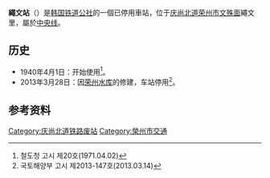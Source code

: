 {{朝鮮半島車站資訊
|公司色 = black
|文字色 = 
|站名 = 繩文站
|圖片 = 
|pxl = 
|圖片說明 =
|前一站 = [[文殊站_(庆尚北道)|文殊]]
|前一站距離 = 2.5
|後一站距離 = 4.3
|後一站 = [[平恩站|平恩]]
|諺文 = 승문역
|朝鮮漢字 = 繩文驛
|文觀部式 =Seungmun-yeok
|馬-賴式 =
|副站名 = 
|車站編號 = 
|停站路線數 = 
|所屬公司 = [[韩国铁道公社|韩国铁道公社]]
|所屬路線 = [[中央线_(韩国)|中央线]]
|距離 = 219.2
|起點站 = [[清凉里站|清凉里]]
|所在地 =[[庆尚北道|庆尚北道]][[荣州市|荣州市]][[文殊面|文殊面]]繩文里
|車站構造 = 地面车站
|月台配置 = 
|啟用年月日 = 1971年4月10日
|廢站年月日 = 2013年3月28日
|上下車人次 = 
|統計年度 = 
|轉車 = 
|備註 = 
|全寬備註 = 
}}

'''繩文站'''（{{kor|諺=승문역|漢=繩文驛|羅=Seungmun yeok|f=y}}）是[[韩国铁道公社|韩国铁道公社]]的一個已停用車站，位于[[庆尚北道|庆尚北道]][[荣州市|荣州市]][[文殊面|文殊面]]繩文里，屬於[[中央线_(韩国)|中央线]]。

== 历史 ==
*1940年4月1日：开始使用<ref>철도청 고시 제20호(1971.04.02)</ref>。
*2013年3月28日：因[[荣州水库|荣州水库]]的修建，车站停用<ref>국토해양부 고시 제2013-147호(2013.03.14)</ref>。

== 参考资料 ==
{{reflist}}

{{中央线 (韩国)}}

[[Category:庆尚北道铁路废站|Category:庆尚北道铁路废站]]
[[Category:榮州市交通|Category:榮州市交通]]
